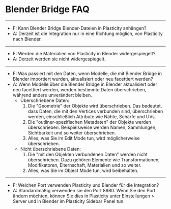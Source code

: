 # Blender Bridge FAQ

----
- F: Kann Blender Bridge Blender-Dateien in Plasticity anhängen?
- A: Derzeit ist die Integration nur in eine Richtung möglich, von Plasticity nach Blender.
----
- F: Werden die Materialien von Plasticity in Blender widergespiegelt?
- A: Derzeit werden sie nicht widergespiegelt.
----
- F: Was passiert mit den Daten, wenn Modelle, die mit Blender Bridge in Blender importiert wurden, aktualisiert oder neu facettiert werden?
- A: Wenn Modelle über die Blender Bridge in Blender aktualisiert oder neu facettiert werden, werden bestimmte Daten überschrieben, während andere unverändert bleiben.
    - Überschriebene Daten:
        1. Die "Geometrie" der Objekte wird überschrieben. Das bedeutet, dass Daten, die mit den Vertices verbunden sind, überschrieben werden, einschließlich Attribute wie Nähte, Schärfe und UVs.
        2. Die "outliner-spezifischen Metadaten" der Objekte werden überschrieben. Beispielsweise werden Namen, Sammlungen, Sichtbarkeit und so weiter überschrieben.
        3. Alles, was Sie im Edit Mode tun, wird möglicherweise überschrieben.
    - Nicht überschriebene Daten:
        1. Die "mit den Objekten verbundenen Daten" werden nicht überschrieben. Dazu gehören Elemente wie Transformationen, Modifikatoren, Elternschaft, Materialien und so weiter.
        2. Alles, was Sie im Object Mode tun, wird beibehalten.
----
- F: Welchen Port verwenden Plasticity und Blender für die Integration?
- A: Standardmäßig verwenden sie den Port 8980. Wenn Sie den Port ändern möchten, können Sie dies in Plasticity unter Einstellungen > Server und in Blender im Plasticity Sidebar Panel tun.